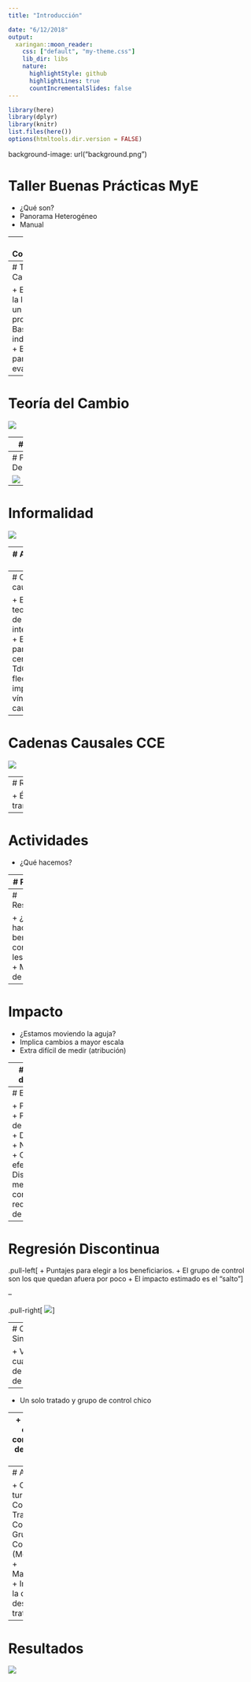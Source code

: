 ```yaml
---
title: "Introducción"

date: "6/12/2018"
output:
  xaringan::moon_reader:
    css: ["default", "my-theme.css"]
    lib_dir: libs
    nature:
      highlightStyle: github
      highlightLines: true
      countIncrementalSlides: false
---
```


```r
library(here)
library(dplyr)
library(knitr)
list.files(here())
options(htmltools.dir.version = FALSE)


```


background-image: url("background.png")


# Taller Buenas Prácticas MyE

- ¿Qué son?
- Panorama Heterogéneo
- Manual

---
# Contenidos

- Teoría del Cambio (R)
- Monitoreo de Indicadores (P)
- Evaluación (P + R)
- Checklist

---
# Teoría del Cambio

+ Explicar la lógica de un programa
+ Base para indicadores
+ Base para evaluar

---
# Teoría del Cambio
![](tdc_centros.png)


---
# Contexto

+ Describir el problema y las fuentes de información
+ CCE: Encuesta MIPYMES, PIB Regional (IDAEs), ECH
+ Tres grupos de departamentos


---
# PIB Departamental

![](informalidad.png)


---
# Informalidad

![](pib.png)



---
# Alcance y Foco

+ Alcance y prioridades del programa

---
# Cadenas causales

+ Es la teoría atrás de la intervención
+ Es la parte central de la TdC
+ Las flechas implican vínculos causales


---
# Cadenas Causales CCE

![](cadena_resultados.png)

---
# Recursos

+ Énfasis en transparencia

---

# Actividades

+ ¿Qué hacemos?

---
# Productos

+ ¿Qué se llevan los beneficiarios?

---
# Resultados

+ ¿Qué hacen los beneficiarios con lo que les damos?
+ Más difícil de medir

---
# Impacto

+ ¿Estamos moviendo la aguja?
+ Implica cambios a mayor escala
+ Extra difícil de medir (atribución)


---
# 3 Teorías del Cambio

+ Identificar los componentes de la teoría del Cambio
+ Analizar la validez de los efectos causales
+ ¿En qué se enfoca más cada una?
+ ¿Las categorías son medibles?

---
# Evaluación

+ Planificación
+ Preguntas de evaluación
  + Descriptivas
  + Normativas
  + Causa-efecto
+ Distintas metodologías con distintos requerimientos de información



---
# Regresión Discontinua


.pull-left[
+ Puntajes para elegir a los beneficiarios.
+ El grupo de control son los que quedan afuera por poco
+ El impacto estimado es el "salto"
]

--

.pull-right[
![](rdd.png)
]


---
# Control Sintético

+ Versión cuantitativa de Estudio de caso
--

+ Un solo tratado y grupo de control chico

--
+ Comparo con una combinación de los otros casos



---
# Aplicación

+ Cluster de turismo en Colonia
+ Tratado: Colonia
+ Grupo de Control: (Montevideo + Maldonado)
+ Impacto es la diferencia después del tratamiento

---
# Resultados

![](cluster.png)



